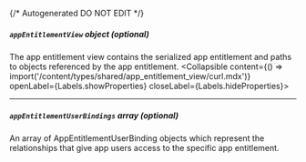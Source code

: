 {/* Autogenerated DO NOT EDIT  */}

##### `appEntitlementView` _object (optional)_
The app entitlement view contains the serialized app entitlement and paths to objects referenced by the app entitlement.
<Collapsible content={() => import('/content/types/shared/app_entitlement_view/curl.mdx')} openLabel={Labels.showProperties} closeLabel={Labels.hideProperties}>
</Collapsible>

---
##### `appEntitlementUserBindings` _array (optional)_
An array of AppEntitlementUserBinding objects which represent the relationships that give app users access to the specific app entitlement.


